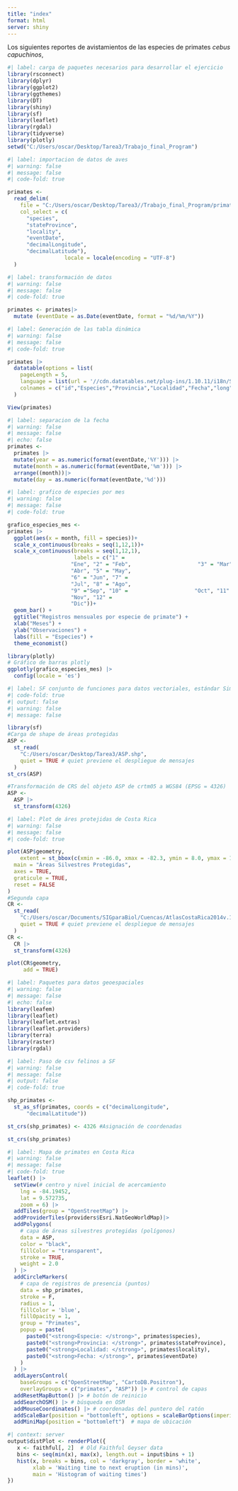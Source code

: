 ```yaml
---
title: "index"
format: html
server: shiny
---
```


Los siguientes reportes de avistamientos de las especies de primates _cebus capuchinos_, 

```r
#| label: carga de paquetes necesarios para desarrollar el ejercicio 
library(rsconnect)
library(dplyr)
library(ggplot2)
library(ggthemes)
library(DT)
library(shiny)
library(sf)
library(leaflet)
library(rgdal)
library(tidyverse)
library(plotly)
setwd("C:/Users/oscar/Desktop/Tarea3/Trabajo_final_Program")

```


```r
#| label: importacion de datos de aves
#| warning: false
#| message: false
#| code-fold: true

primates <-
  read_delim(
    file = "C:/Users/oscar/Desktop/Tarea3//Trabajo_final_Program/primates.csv",
    col_select = c(
      "species",
      "stateProvince",
      "locality",
      "eventDate",
      "decimalLongitude",
      "decimalLatitude"),
                  locale = locale(encoding = "UTF-8")
  )

```

```r

#| label: transformación de datos
#| warning: false
#| message: false
#| code-fold: true

primates <- primates|>
  mutate (eventDate = as.Date(eventDate, format = "%d/%m/%Y"))

```

```r
#| label: Generación de las tabla dinámica
#| warning: false
#| message: false
#| code-fold: true

primates |>
  datatable(options = list(
    pageLength = 5,
    language = list(url = '//cdn.datatables.net/plug-ins/1.10.11/i18n/Spanish.json')),
    colnames = c("id","Especies","Provincia","Localidad","Fecha","long", "lat")
  )

View(primates)


```


```r
#| label: separacion de la fecha
#| warning: false
#| message: false
#| echo: false
primates <-
  primates |>
  mutate(year = as.numeric(format(eventDate,'%Y'))) |>
  mutate(month = as.numeric(format(eventDate,'%m'))) |> 
  arrange((month))|>
  mutate(day = as.numeric(format(eventDate,'%d')))
```


```r
#| label: grafico de especies por mes
#| warning: false
#| message: false
#| code-fold: true

grafico_especies_mes <-
primates |>
  ggplot(aes(x = month, fill = species))+
  scale_x_continuous(breaks = seq(1,12,1))+
  scale_x_continuous(breaks = seq(1,12,1),
                     labels = c("1" =
                    "Ene", "2" = "Feb",                     "3" = "Mar", "4" =
                    "Abr", "5" = "May", 
                    "6" = "Jun", "7" =
                    "Jul", "8" = "Ago",
                    "9" ="Sep", "10" =                     "Oct", "11" = 
                    "Nov", "12" = 
                    "Dic"))+
  geom_bar() +
  ggtitle("Registros mensuales por especie de primate") +
  xlab("Meses") +
  ylab("Observaciones") +
  labs(fill = "Especies") +
  theme_economist()

library(plotly)
# Gráfico de barras plotly
ggplotly(grafico_especies_mes) |> 
  config(locale = 'es')
```


```r
#| label: SF conjunto de funciones para datos vectoriales, estándar Simple Features.
#| code-fold: true
#| output: false
#| warning: false
#| message: false

library(sf)
#Carga de shape de áreas protegidas
ASP <-
  st_read(
    "C:/Users/oscar/Desktop/Tarea3/ASP.shp",
    quiet = TRUE # quiet previene el despliegue de mensajes
  )
st_crs(ASP)

#Transformación de CRS del objeto ASP de crtm05 a WGS84 (EPSG = 4326)
ASP <-
  ASP |>
  st_transform(4326)

```

```r
#| label: Plot de áres protejidas de Costa Rica
#| warning: false
#| message: false
#| code-fold: true

plot(ASP$geometry, 
    extent = st_bbox(c(xmin = -86.0, xmax = -82.3, ymin = 8.0, ymax = 11.3)),
  main = "Áreas Silvestres Protegidas",
  axes = TRUE,
  graticule = TRUE,
  reset = FALSE
)
#Segunda capa
CR <-
  st_read(
    "C:/Users/oscar/Documents/SIGparaBiol/Cuencas/AtlasCostaRica2014v.1.2/BaseDatosZip/LineaContinental/LineaContinental/bordecr2008polycrtm05.shp",
    quiet = TRUE # quiet previene el despliegue de mensajes
  )
CR <-
  CR |>
  st_transform(4326)

plot(CR$geometry,
     add = TRUE)

```


```r
#| label: Paquetes para datos geoespaciales 
#| warning: false
#| message: false
#| echo: false
library(leafem)
library(leaflet)
library(leaflet.extras)
library(leaflet.providers)
library(terra)
library(raster)
library(rgdal)
```


```r
#| label: Paso de csv felinos a SF 
#| warning: false
#| message: false
#| output: false
#| code-fold: true

shp_primates <-
  st_as_sf(primates, coords = c("decimalLongitude",
      "decimalLatitude"))

st_crs(shp_primates) <- 4326 #Asignación de coordenadas

st_crs(shp_primates)
```


```r
#| label: Mapa de primates en Costa Rica
#| warning: false
#| message: false
#| code-fold: true
leaflet() |>
  setView(# centro y nivel inicial de acercamiento
    lng = -84.19452,
    lat = 9.572735,
    zoom = 6) |>
  addTiles(group = "OpenStreetMap") |>
  addProviderTiles(providers$Esri.NatGeoWorldMap)|>
  addPolygons(
    # capa de áreas silvestres protegidas (polígonos)
    data = ASP,
    color = "black",
    fillColor = "transparent",
    stroke = TRUE,
    weight = 2.0
  ) |>
  addCircleMarkers(
    # capa de registros de presencia (puntos)
    data = shp_primates,
    stroke = F,
    radius = 1,
    fillColor = 'blue',
    fillOpacity = 1,
    group = "Primates",
    popup = paste(
      paste0("<strong>Especie: </strong>", primates$species),
      paste0("<strong>Provincia: </strong>", primates$stateProvince),
      paste0("<strong>Localidad: </strong>", primates$locality),
      paste0("<strong>Fecha: </strong>", primates$eventDate)
    )
  ) |>
  addLayersControl(
    baseGroups = c("OpenStreetMap", "CartoDB.Positron"),
    overlayGroups = c("primates", "ASP")) |> # control de capas
  addResetMapButton() |> # botón de reinicio
  addSearchOSM() |> # búsqueda en OSM
  addMouseCoordinates() |> # coordenadas del puntero del ratón
  addScaleBar(position = "bottomleft", options = scaleBarOptions(imperial = FALSE)) |> # barra de escala
  addMiniMap(position = "bottomleft")  # mapa de ubicación
```


```r
#| context: server
output$distPlot <- renderPlot({
   x <- faithful[, 2]  # Old Faithful Geyser data
   bins <- seq(min(x), max(x), length.out = input$bins + 1)
   hist(x, breaks = bins, col = 'darkgray', border = 'white',
        xlab = 'Waiting time to next eruption (in mins)',
        main = 'Histogram of waiting times')
})
```
